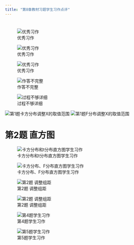 ```yaml
---
title: "第8章教材习题学生习作点评"
---
```


# 

![优秀习作](img/stuex8.1_8.3.png){.lightbox}


![优秀习作](img/stuex8.5_8.6_8.8.png){.lightbox}

![优秀习作](img/stuex8good1.png){.lightbox}


![作答不完整](img/stuex8bad1.png){.lightbox}

![过程不够详细](img/stuex8bad2.png){.lightbox}




![第1题卡方分布调整X的取值范围](img/key6.1a.png){.lightbox}
![第1题F分布调整X的取值范围](img/key6.1b.png){.lightbox}


# 第2题 直方图

![卡方分布和t分布直方图学生习作](img/stu6.2a.png){.lightbox}




![卡方分布、F分布直方图学生习作](img/stu6.2b.png){.lightbox}

![第2题 调整组距](img/key6.2a.png){.lightbox}



![第2题 调整组距](img/key6.2b.png){.lightbox}



![第4题学生习作](img/stu6.4.png){.lightbox}



![第5题学生习作](img/stu6.5.png){.lightbox}







